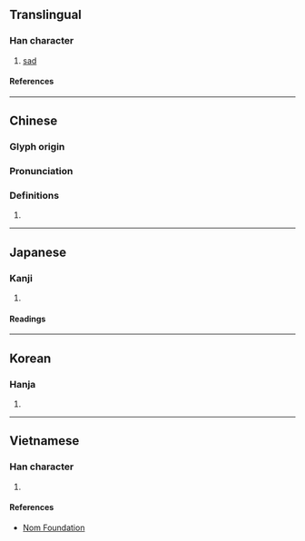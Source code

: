 {{character info}}
==Translingual==

===Han character===
{{Han char|rn=61|rad=心|as=11|sn=14|four=95043|canj=PJII|ids=⿰忄專}}

# [[sad]]

====References====
{{Han ref|kx=0400.050|dkj=11137|dj=0740.010|hdz=42345.020|uh=6171}}

----

==Chinese==
{{zh-forms}}

===Glyph origin===
{{Han etym}}

===Pronunciation===
{{zh-pron
|m=tuán
|c=tyun4
|mc=y
|oc=y
|ma=
|cat=a
}}

===Definitions===
{{zh-hanzi}}

# {{rfdef|zh}}

----

==Japanese==

===Kanji===
{{ja-kanji|grade=|rs=心11}}

# {{rfdef|ja|sort=心11}}

====Readings====
{{ja-readings
|goon=だん
|kanon=たん
|on=せん
|kun=うれ-える
}}

----

==Korean==

===Hanja===
{{ko-hanja|단}}

# {{rfdef|ko|sort=心11}}

----

==Vietnamese==

===Han character===
{{vi-readings|rs=心11|reading=huệ}}

# {{rfdef|vi|sort=心11}}

====References====
* [http://nomfoundation.org/common/nom_details.php?codepoint=6171 Nom Foundation]